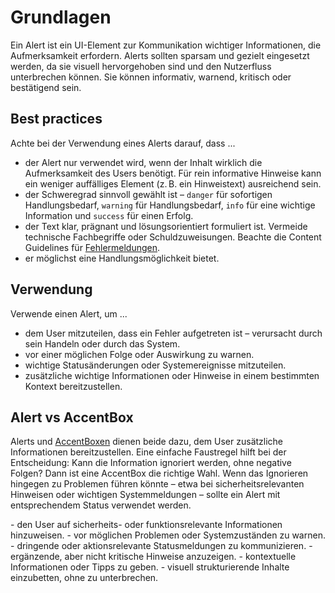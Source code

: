 # Grundlagen

Ein Alert ist ein UI-Element zur Kommunikation wichtiger Informationen, die
Aufmerksamkeit erfordern. Alerts sollten sparsam und gezielt eingesetzt werden,
da sie visuell hervorgehoben sind und den Nutzerfluss unterbrechen können. Sie
können informativ, warnend, kritisch oder bestätigend sein.

## Best practices

Achte bei der Verwendung eines Alerts darauf, dass ...

- der Alert nur verwendet wird, wenn der Inhalt wirklich die Aufmerksamkeit des
  Users benötigt. Für rein informative Hinweise kann ein weniger auffälliges
  Element (z. B. ein Hinweistext) ausreichend sein.
- der Schweregrad sinnvoll gewählt ist – `danger` für sofortigen
  Handlungsbedarf, `warning` für Handlungsbedarf, `info` für eine wichtige
  Information und `success` für einen Erfolg.
- der Text klar, prägnant und lösungsorientiert formuliert ist. Vermeide
  technische Fachbegriffe oder Schuldzuweisungen. Beachte die Content Guidelines
  für
  [Fehlermeldungen](https://mittwald.github.io/flow/02-foundations/03-content-guidelines/02-fehlermeldungen).
- er möglichst eine Handlungsmöglichkeit bietet.

## Verwendung

Verwende einen Alert, um ...

- dem User mitzuteilen, dass ein Fehler aufgetreten ist – verursacht durch sein
  Handeln oder durch das System.
- vor einer möglichen Folge oder Auswirkung zu warnen.
- wichtige Statusänderungen oder Systemereignisse mitzuteilen.
- zusätzliche wichtige Informationen oder Hinweise in einem bestimmten Kontext
  bereitzustellen.

## Alert vs AccentBox

Alerts und
[AccentBoxen](/03-components/structure/accent-box/overview)
dienen beide dazu, dem User zusätzliche Informationen bereitzustellen. Eine
einfache Faustregel hilft bei der Entscheidung: Kann die Information ignoriert
werden, ohne negative Folgen? Dann ist eine AccentBox die richtige Wahl. Wenn
das Ignorieren hingegen zu Problemen führen könnte – etwa bei
sicherheitsrelevanten Hinweisen oder wichtigen Systemmeldungen – sollte ein
Alert mit entsprechendem Status verwendet werden.

<DoAndDont>
  <Plain heading="Verwende Alerts, um z. B. ...">
    - den User auf sicherheits- oder funktionsrelevante Informationen hinzuweisen.
    - vor möglichen Problemen oder Systemzuständen zu warnen.
    - dringende oder aktionsrelevante Statusmeldungen zu kommunizieren.

  </Plain>

  <Plain heading="Verwende AccentBoxen, um z. B. ...">
    - ergänzende, aber nicht kritische Hinweise anzuzeigen.
    - kontextuelle Informationen oder Tipps zu geben.
    - visuell strukturierende Inhalte einzubetten, ohne zu unterbrechen.
  
  </Plain>
</DoAndDont>
